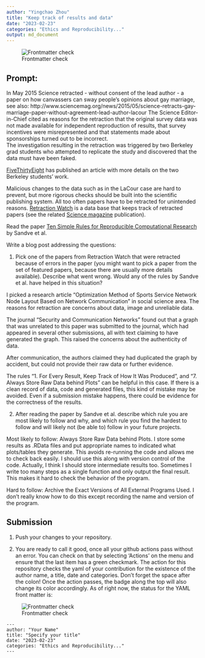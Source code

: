```yaml
---
author: "Yingchao Zhou"
title: "Keep track of results and data"
date: "2023-02-23"
categories: "Ethics and Reproducibility..."
output: md_document
---
```


![Frontmatter check](https://github.com/Stat585-at-ISU/Blog-5/actions/workflows/check-yaml.yaml/badge.svg)


## Prompt:

In May 2015 Science retracted - without consent of the lead author - a paper on  how canvassers can sway people's opinions about gay marriage, 
see also: http://www.sciencemag.org/news/2015/05/science-retracts-gay-marriage-paper-without-agreement-lead-author-lacour
The Science Editor-in-Chief cited as reasons for the retraction that the original survey data was not made available for independent reproduction of results, that survey incentives were misrepresented and that statements made about sponsorships turned out to be incorrect.<br>
The investigation resulting in the retraction was triggered by two  Berkeley grad students who attempted to replicate the study and discovered that the data must have been faked.
 
[FiveThirtyEight](https://fivethirtyeight.com/features/how-two-grad-students-uncovered-michael-lacour-fraud-and-a-way-to-change-opinions-on-transgender-rights/) has published an article with more details on the two Berkeley students' work.

Malicious changes to the data such as in the LaCour case are hard to prevent, but more rigorous checks should be built into the scientific publishing system. All too often papers have to be retracted for unintended reasons. [Retraction Watch](https://retractionwatch.com/) is a data base that keeps track of retracted papers (see the related [Science magazine](https://www.sciencemag.org/news/2018/10/what-massive-database-retracted-papers-reveals-about-science-publishing-s-death-penalty) publication). 

Read the paper [Ten Simple Rules for Reproducible Computational Research](https://journals.plos.org/ploscompbiol/article?id=10.1371/journal.pcbi.1003285) by Sandve et al.


Write a blog post addressing the questions: 

1. Pick one of the papers from Retraction Watch that were retracted because of errors in the paper (you might want to pick a paper from the set of featured papers, because there are usually more details available). Describe what went wrong. Would any of the rules by Sandve et al. have helped in this situation?

I picked a research article "Optimization Method of Sports Service Network Node Layout Based on Network Communication" in social science area. The reasons for retraction are concerns about data, image and unreliable data.

The journal "Security and Communication Networks" found out that a graph that was unrelated to this paper was submitted to the journal, which had appeared in several other submissions, all with text claiming to have generated the graph. This raised the concerns about the authenticity of data. 

After communication, the authors claimed they had duplicated the graph by accident, but could not provide their raw data or further evidence.

The rules "1. For Every Result, Keep Track of How It Was Produced", and "7. Always Store Raw Data behind Plots" can be helpful in this case. If there is a clean record of data, code and generated files, this kind of mistake may be avoided. Even if a submission mistake happens, there could be evidence for the correctness of the results.


2. After reading the paper by Sandve et al. describe which rule you are most likely to follow and why, and which rule you find the hardest to follow and will likely not (be able to) follow in your future projects.

Most likely to follow: Always Store Raw Data behind Plots. I store some results as .RData files and put appropriate names to indicated what   plots/tables they generate. This avoids re-running the code and allows me to check back easily. I should use this along with version control of the code. Actually, I think I should store intermediate results too. Sometimes I write too many steps as a single function and only output the final result. This makes it hard to check the behavior of the program. 

Hard to follow: Archive the Exact Versions of All External Programs Used. I don't really know how to do this except recording the name and version of the program.


## Submission

1. Push your changes to your repository. 

2. You are ready to call it good, once all your github actions pass without an error. You can check on that by selecting 'Actions' on the menu and ensure that the last item has a green checkmark. The action for this repository checks the yaml of your contribution for the existence of the author name, a title, date and categories. Don't forget the space after the colon!
Once the action passes, the badge along the top will also change its color accordingly. 
As of right now, the status for the YAML front matter is:

![Frontmatter check](https://github.com/Stat585-at-ISU/Blog-5/actions/workflows/check-yaml.yaml/badge.svg)


```
---
author: "Your Name"
title: "Specify your title"
date: "2023-02-23"
categories: "Ethics and Reproducibility..."
---
```



